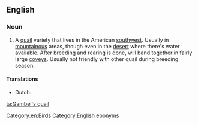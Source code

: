 ==English==
{{wikipedia|Gambel's Quail}}

===Noun===
{{en-noun|head=[[Gambel]][['s]] [[quail]]}}

# A [[quail]] variety that lives in the American [[southwest]]. Usually in [[mountainous]] areas, though even in the [[desert]] where there's water available. After breeding and rearing is done, will band together in fairly large [[covey]]s. Usually not friendly with other quail during breeding season.

====Translations====
{{trans-top|Gambel's quail}}
* Dutch: {{t|nl|helmkwartel}}
{{trans-mid}}
{{trans-bottom}}

[[Category:en:Birds]]
[[Category:English eponyms]]

[[ta:Gambel's quail]]